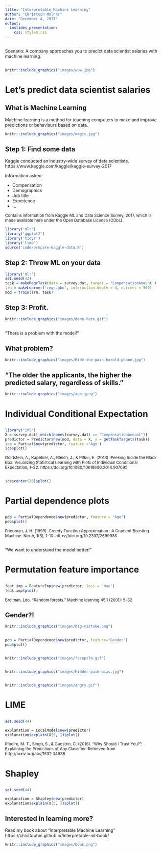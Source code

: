 ```yaml
---
title: "Interpretable Machine Learning"
author: "Christoph Molnar"
date: "December 4, 2017"
output:
  ioslides_presentation:
    css: styles.css
---
```


##  {.emphasizedabit}
Scenario: A company approaches you to predict data scientist salaries with machine learning.  

##

```r
knitr::include_graphics("images/wow.jpg")
```

# Let's predict data scientist salaries



## What is Machine Learning

Machine learning is a method for teaching computers to make and improve predictions or behaviours based on data.

```r
knitr::include_graphics("images/magic.jpg")
```


## Step 1: Find some data
Kaggle conducted an industry-wide survey of data scientists. 
https://www.kaggle.com/kaggle/kaggle-survey-2017

Information asked:  

- Compensation
- Demographics
- Job title
- Experience
- ...


<font size="2">Contains information from Kaggle ML and Data Science Survey, 2017, which is made available here under the Open Database License (ODbL).</font>



```r
library('mlr')
library('ggplot2')
library('tidyr')
library('lime')
source('code/prepare-kaggle-data.R')
```



## Step 2: Throw ML on your data
```r
library('mlr')
set.seed(42)
task = makeRegrTask(data = survey.dat, target = 'CompensationAmount')
lrn = makeLearner('regr.gbm', interaction.depth = 4, n.trees = 500)
mod = train(lrn, task)
```
## Step 3: Profit. {.center}

```r
knitr::include_graphics("images/done-here.gif")
```

##  {.emphasizedabit}

"There is a problem with the model!"

## What problem?

```r
knitr::include_graphics("images/Hide-the-pain-harold-phone.jpg")
```


## "The older the applicants, the higher the predicted salary, regardless of skills."
```r
knitr::include_graphics("images/age.jpeg")
```



# Individual Conditional Expectation

##

```r
library("iml")
X = survey.dat[-which(names(survey.dat) == "CompensationAmount")]
predictor = Predictor$new(mod, data = X, y = getTaskTargets(task))
ice = Partial$new(predictor, feature ='Age')
ice$plot()
```


<font size="2">Goldstein, A., Kapelner, A., Bleich, J., & Pitkin, E. (2013). Peeking Inside the Black Box: Visualizing Statistical Learning with Plots of Individual Conditional Expectation, 1–22. https://doi.org/10.1080/10618600.2014.907095 </font>

## 

```r
ice$center(20)$plot()
```


# Partial dependence plots

##

```r
pdp = PartialDependence$new(predictor, feature = "Age")
pdp$plot()
```

<font size="2">Friedman, J. H. (1999). Greedy Function Approximation : A Gradient Boosting Machine. North, 1(3), 1–10. https://doi.org/10.2307/2699986 </font>


##  {.emphasizedabit}

"We want to understand the model better!"

# Permutation feature importance

##

```r
feat.imp = FeatureImp$new(predictor, loss = 'mae')
feat.imp$plot()
```

<font size="2">Breiman, Leo. "Random forests." Machine learning 45.1 (2001): 5-32. </font>

## Gender?!
```r
knitr::include_graphics("images/big-mistake.png")
```

##

```r
pdp = PartialDependence$new(predictor, feature="Gender")
pdp$plot() 
```

## 

```r
knitr::include_graphics("images/facepalm.gif")
```

##

```r
knitr::include_graphics("images/hidden-pain-bias.jpg")
```

##

```r
knitr::include_graphics("images/angry.gif")
```



# LIME

## 
```r
set.seed(44)
```


```r
explanation = LocalModel$new(predictor)
explanation$explain(X[5, ])$plot()
```


<font size="2">Ribeiro, M. T., Singh, S., & Guestrin, C. (2016). “Why Should I Trust You?”: Explaining the Predictions of Any Classifier. Retrieved from http://arxiv.org/abs/1602.04938</font>

# Shapley

## 
```r
set.seed(44)
```


```r
explanation = Shapley$new(predictor)
explanation$explain(X[5, ])$plot()
```

## Interested in learning more?

Read my book about "Interpretable Machine Learning"
https://christophm.github.io/interpretable-ml-book/

```r
knitr::include_graphics("images/book.png")
```

